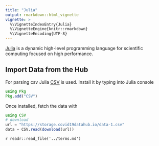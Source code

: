 ```yaml
---
title: "Julia"
output: rmarkdown::html_vignette
vignette: >
  %\VignetteIndexEntry{Julia}
  %\VignetteEngine{knitr::rmarkdown}
  %\VignetteEncoding{UTF-8}
---
```


[Julia](https://julialang.org/) is a dynamic high-level programming language for scientific computing focused on high performance.

## Import Data from the Hub

For parsing csv Julia [CSV](https://juliadata.github.io/CSV.jl/stable/) is used. Install it by typing into Julia console

```julia
using Pkg
Pkg.add("CSV")
```

Once installed, fetch the data with

```julia
using CSV
# download
url = "https://storage.covid19datahub.io/data-1.csv"
data = CSV.read(download(url))
```

`r readr::read_file('../terms.md')`
